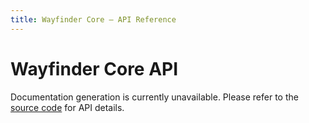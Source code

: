 ```yaml
---
title: Wayfinder Core — API Reference
---
```


# Wayfinder Core API

Documentation generation is currently unavailable. Please refer to the [source code](https://github.com/ar-io/wayfinder/tree/main/packages/wayfinder-core) for API details.